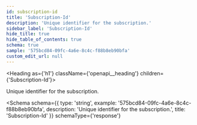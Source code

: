 ```yaml
---
id: subscription-id
title: 'Subscription-Id'
description: 'Unique identifier for the subscription.'
sidebar_label: 'Subscription-Id'
hide_title: true
hide_table_of_contents: true
schema: true
sample: '575bcd84-09fc-4a6e-8c4c-f88b8eb90bfa'
custom_edit_url: null
---
```



<Heading as={'h1'} className={'openapi__heading'} children={'Subscription-Id'}></Heading>

Unique identifier for the subscription.

<Schema
  schema={{
    type: 'string',
    example: '575bcd84-09fc-4a6e-8c4c-f88b8eb90bfa',
    description: 'Unique identifier for the subscription.',
    title: 'Subscription-Id'
  }}
  schemaType={'response'}
></Schema>
